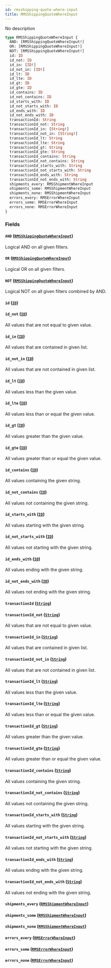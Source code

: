 ```yaml
---
id: rmsshipping-quote-where-input
title: RMSShippingQuoteWhereInput
---
```


No description

```graphql
type RMSShippingQuoteWhereInput {
  AND: [RMSShippingQuoteWhereInput!]
  OR: [RMSShippingQuoteWhereInput!]
  NOT: [RMSShippingQuoteWhereInput!]
  id: ID
  id_not: ID
  id_in: [ID!]
  id_not_in: [ID!]
  id_lt: ID
  id_lte: ID
  id_gt: ID
  id_gte: ID
  id_contains: ID
  id_not_contains: ID
  id_starts_with: ID
  id_not_starts_with: ID
  id_ends_with: ID
  id_not_ends_with: ID
  transactionId: String
  transactionId_not: String
  transactionId_in: [String!]
  transactionId_not_in: [String!]
  transactionId_lt: String
  transactionId_lte: String
  transactionId_gt: String
  transactionId_gte: String
  transactionId_contains: String
  transactionId_not_contains: String
  transactionId_starts_with: String
  transactionId_not_starts_with: String
  transactionId_ends_with: String
  transactionId_not_ends_with: String
  shipments_every: RMSShipmentWhereInput
  shipments_some: RMSShipmentWhereInput
  shipments_none: RMSShipmentWhereInput
  errors_every: RMSErrorWhereInput
  errors_some: RMSErrorWhereInput
  errors_none: RMSErrorWhereInput
}
```

### Fields

#### `AND` ([`RMSShippingQuoteWhereInput`](../../rate-manager-service/inputs/rmsshipping-quote-where-input))

Logical AND on all given filters.

#### `OR` ([`RMSShippingQuoteWhereInput`](../../rate-manager-service/inputs/rmsshipping-quote-where-input))

Logical OR on all given filters.

#### `NOT` ([`RMSShippingQuoteWhereInput`](../../rate-manager-service/inputs/rmsshipping-quote-where-input))

Logical NOT on all given filters combined by AND.

#### `id` ([`ID`](../../rate-manager-service/scalars/id))

#### `id_not` ([`ID`](../../rate-manager-service/scalars/id))

All values that are not equal to given value.

#### `id_in` ([`ID`](../../rate-manager-service/scalars/id))

All values that are contained in given list.

#### `id_not_in` ([`ID`](../../rate-manager-service/scalars/id))

All values that are not contained in given list.

#### `id_lt` ([`ID`](../../rate-manager-service/scalars/id))

All values less than the given value.

#### `id_lte` ([`ID`](../../rate-manager-service/scalars/id))

All values less than or equal the given value.

#### `id_gt` ([`ID`](../../rate-manager-service/scalars/id))

All values greater than the given value.

#### `id_gte` ([`ID`](../../rate-manager-service/scalars/id))

All values greater than or equal the given value.

#### `id_contains` ([`ID`](../../rate-manager-service/scalars/id))

All values containing the given string.

#### `id_not_contains` ([`ID`](../../rate-manager-service/scalars/id))

All values not containing the given string.

#### `id_starts_with` ([`ID`](../../rate-manager-service/scalars/id))

All values starting with the given string.

#### `id_not_starts_with` ([`ID`](../../rate-manager-service/scalars/id))

All values not starting with the given string.

#### `id_ends_with` ([`ID`](../../rate-manager-service/scalars/id))

All values ending with the given string.

#### `id_not_ends_with` ([`ID`](../../rate-manager-service/scalars/id))

All values not ending with the given string.

#### `transactionId` ([`String`](../../rate-manager-service/scalars/string))

#### `transactionId_not` ([`String`](../../rate-manager-service/scalars/string))

All values that are not equal to given value.

#### `transactionId_in` ([`String`](../../rate-manager-service/scalars/string))

All values that are contained in given list.

#### `transactionId_not_in` ([`String`](../../rate-manager-service/scalars/string))

All values that are not contained in given list.

#### `transactionId_lt` ([`String`](../../rate-manager-service/scalars/string))

All values less than the given value.

#### `transactionId_lte` ([`String`](../../rate-manager-service/scalars/string))

All values less than or equal the given value.

#### `transactionId_gt` ([`String`](../../rate-manager-service/scalars/string))

All values greater than the given value.

#### `transactionId_gte` ([`String`](../../rate-manager-service/scalars/string))

All values greater than or equal the given value.

#### `transactionId_contains` ([`String`](../../rate-manager-service/scalars/string))

All values containing the given string.

#### `transactionId_not_contains` ([`String`](../../rate-manager-service/scalars/string))

All values not containing the given string.

#### `transactionId_starts_with` ([`String`](../../rate-manager-service/scalars/string))

All values starting with the given string.

#### `transactionId_not_starts_with` ([`String`](../../rate-manager-service/scalars/string))

All values not starting with the given string.

#### `transactionId_ends_with` ([`String`](../../rate-manager-service/scalars/string))

All values ending with the given string.

#### `transactionId_not_ends_with` ([`String`](../../rate-manager-service/scalars/string))

All values not ending with the given string.

#### `shipments_every` ([`RMSShipmentWhereInput`](../../rate-manager-service/inputs/rmsshipment-where-input))

#### `shipments_some` ([`RMSShipmentWhereInput`](../../rate-manager-service/inputs/rmsshipment-where-input))

#### `shipments_none` ([`RMSShipmentWhereInput`](../../rate-manager-service/inputs/rmsshipment-where-input))

#### `errors_every` ([`RMSErrorWhereInput`](../../rate-manager-service/inputs/rmserror-where-input))

#### `errors_some` ([`RMSErrorWhereInput`](../../rate-manager-service/inputs/rmserror-where-input))

#### `errors_none` ([`RMSErrorWhereInput`](../../rate-manager-service/inputs/rmserror-where-input))
